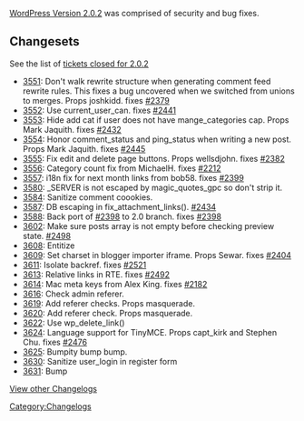 [[Version_2.0.2|WordPress Version 2.0.2]] was comprised of security and bug fixes.

==Changesets==

See the list of [http://trac.wordpress.org/query?status=closed&milestone=2.0.2 tickets closed for 2.0.2]

*[http://trac.wordpress.org/changeset/3551 3551]: Don't walk rewrite structure when generating comment feed rewrite rules. This fixes a bug uncovered when we switched from unions to merges. Props joshkidd. fixes [http://trac.wordpress.org/ticket/2379 #2379]
*[http://trac.wordpress.org/changeset/3552 3552]: Use current_user_can. fixes [http://trac.wordpress.org/ticket/2441 #2441]
*[http://trac.wordpress.org/changeset/3553 3553]: Hide add cat if user does not have mange_categories cap. Props Mark Jaquith. fixes [http://trac.wordpress.org/ticket/2432 #2432]
*[http://trac.wordpress.org/changeset/3554 3554]: Honor comment_status and ping_status when writing a new post. Props Mark Jaquith. fixes [http://trac.wordpress.org/ticket/2445 #2445]
*[http://trac.wordpress.org/changeset/3555 3555]: Fix edit and delete page buttons. Props wellsdjohn. fixes [http://trac.wordpress.org/ticket/2382 #2382]
*[http://trac.wordpress.org/changeset/3556 3556]: Category count fix from MichaelH. fixes [http://trac.wordpress.org/ticket/2212 #2212]
*[http://trac.wordpress.org/changeset/3557 3557]: i18n fix for next month links from bob58. fixes [http://trac.wordpress.org/ticket/2399 #2399]
*[http://trac.wordpress.org/changeset/3580 3580]: _SERVER is not escaped by magic_quotes_gpc so don't strip it.
*[http://trac.wordpress.org/changeset/3584 3584]: Sanitize comment coookies.
*[http://trac.wordpress.org/changeset/3587 3587]: DB escaping in fix_attachment_links(). [http://trac.wordpress.org/ticket/2434 #2434]
*[http://trac.wordpress.org/changeset/3588 3588]: Back port of [http://trac.wordpress.org/ticket/2398 #2398] to 2.0 branch. fixes [http://trac.wordpress.org/ticket/2398 #2398]
*[http://trac.wordpress.org/changeset/3602 3602]: Make sure posts array is not empty before checking preview state. [http://trac.wordpress.org/ticket/2498 #2498]
*[http://trac.wordpress.org/changeset/3608 3608]: Entitize
*[http://trac.wordpress.org/changeset/3609 3609]: Set charset in blogger importer iframe. Props Sewar. fixes [http://trac.wordpress.org/ticket/2404 #2404]
*[http://trac.wordpress.org/changeset/3611 3611]: Isolate backref. fixes [http://trac.wordpress.org/ticket/2521 #2521]
*[http://trac.wordpress.org/changeset/3613 3613]: Relative links in RTE. fixes [http://trac.wordpress.org/ticket/2492 #2492]
*[http://trac.wordpress.org/changeset/3614 3614]: Mac meta keys from Alex King. fixes [http://trac.wordpress.org/ticket/2182 #2182]
*[http://trac.wordpress.org/changeset/3616 3616]: Check admin referer.
*[http://trac.wordpress.org/changeset/3619 3619]: Add referer checks. Props masquerade.
*[http://trac.wordpress.org/changeset/3620 3620]: Add referer check. Props masquerade.
*[http://trac.wordpress.org/changeset/3622 3622]: Use wp_delete_link()
*[http://trac.wordpress.org/changeset/3624 3624]: Language support for TinyMCE. Props capt_kirk and Stephen Chu. fixes [http://trac.wordpress.org/ticket/2476 #2476]
*[http://trac.wordpress.org/changeset/3625 3625]: Bumpity bump bump.
*[http://trac.wordpress.org/changeset/3630 3630]: Sanitize user_login in register form
*[http://trac.wordpress.org/changeset/3631 3631]: Bump

[[WordPress Versions|View other Changelogs]]
[[Category:Changelogs]]